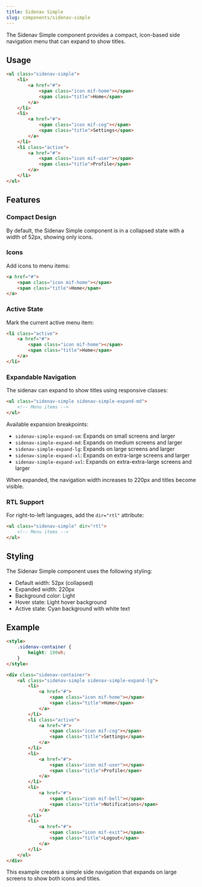 ```yaml
---
title: Sidenav Simple
slug: components/sidenav-simple
---
```


The Sidenav Simple component provides a compact, icon-based side navigation menu that can expand to show titles.

## Usage

```html
<ul class="sidenav-simple">
    <li>
        <a href="#">
            <span class="icon mif-home"></span>
            <span class="title">Home</span>
        </a>
    </li>
    <li>
        <a href="#">
            <span class="icon mif-cog"></span>
            <span class="title">Settings</span>
        </a>
    </li>
    <li class="active">
        <a href="#">
            <span class="icon mif-user"></span>
            <span class="title">Profile</span>
        </a>
    </li>
</ul>
```

## Features

### Compact Design

By default, the Sidenav Simple component is in a collapsed state with a width of 52px, showing only icons.

### Icons

Add icons to menu items:

```html
<a href="#">
    <span class="icon mif-home"></span>
    <span class="title">Home</span>
</a>
```

### Active State

Mark the current active menu item:

```html
<li class="active">
    <a href="#">
        <span class="icon mif-home"></span>
        <span class="title">Home</span>
    </a>
</li>
```

### Expandable Navigation

The sidenav can expand to show titles using responsive classes:

```html
<ul class="sidenav-simple sidenav-simple-expand-md">
    <!-- Menu items -->
</ul>
```

Available expansion breakpoints:
- `sidenav-simple-expand-sm`: Expands on small screens and larger
- `sidenav-simple-expand-md`: Expands on medium screens and larger
- `sidenav-simple-expand-lg`: Expands on large screens and larger
- `sidenav-simple-expand-xl`: Expands on extra-large screens and larger
- `sidenav-simple-expand-xxl`: Expands on extra-extra-large screens and larger

When expanded, the navigation width increases to 220px and titles become visible.

### RTL Support

For right-to-left languages, add the `dir="rtl"` attribute:

```html
<ul class="sidenav-simple" dir="rtl">
    <!-- Menu items -->
</ul>
```

## Styling

The Sidenav Simple component uses the following styling:

- Default width: 52px (collapsed)
- Expanded width: 220px
- Background color: Light
- Hover state: Light hover background
- Active state: Cyan background with white text

## Example

```html
<style>
    .sidenav-container {
        height: 100vh;
    }
</style>

<div class="sidenav-container">
    <ul class="sidenav-simple sidenav-simple-expand-lg">
        <li>
            <a href="#">
                <span class="icon mif-home"></span>
                <span class="title">Home</span>
            </a>
        </li>
        <li class="active">
            <a href="#">
                <span class="icon mif-cog"></span>
                <span class="title">Settings</span>
            </a>
        </li>
        <li>
            <a href="#">
                <span class="icon mif-user"></span>
                <span class="title">Profile</span>
            </a>
        </li>
        <li>
            <a href="#">
                <span class="icon mif-bell"></span>
                <span class="title">Notifications</span>
            </a>
        </li>
        <li>
            <a href="#">
                <span class="icon mif-exit"></span>
                <span class="title">Logout</span>
            </a>
        </li>
    </ul>
</div>
```

This example creates a simple side navigation that expands on large screens to show both icons and titles.